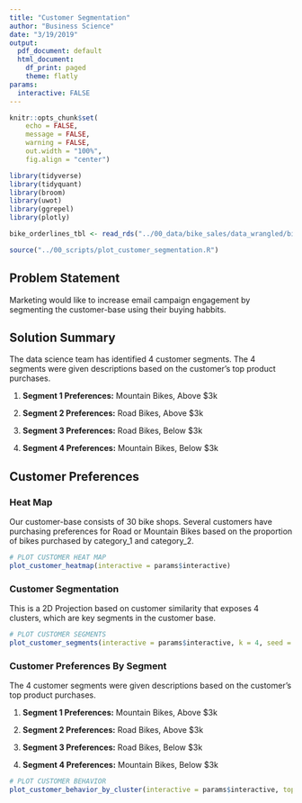 ```yaml
---
title: "Customer Segmentation"
author: "Business Science"
date: "3/19/2019"
output:
  pdf_document: default
  html_document:
    df_print: paged
    theme: flatly
params:
  interactive: FALSE
---
```



```r
knitr::opts_chunk$set(
    echo = FALSE,
    message = FALSE,
    warning = FALSE,
    out.width = "100%",
    fig.align = "center")
```

```r
library(tidyverse)
library(tidyquant)
library(broom)
library(uwot)
library(ggrepel)
library(plotly)
```

```r
bike_orderlines_tbl <- read_rds("../00_data/bike_sales/data_wrangled/bike_orderlines.rds")
```

```r
source("../00_scripts/plot_customer_segmentation.R")
```


## Problem Statement

Marketing would like to increase email campaign engagement by segmenting the customer-base using their buying habbits. 

## Solution Summary

The data science team has identified 4 customer segments. The 4 segments were given descriptions based on the customer's top product purchases.

1. __Segment 1 Preferences:__ Mountain Bikes, Above $3k

2. __Segment 2 Preferences:__ Road Bikes, Above $3k

3. __Segment 3 Preferences:__ Road Bikes, Below $3k

4. __Segment 4 Preferences:__ Mountain Bikes, Below $3k


## Customer Preferences

### Heat Map

Our customer-base consists of 30 bike shops. Several customers have purchasing preferences for Road or Mountain Bikes based on the proportion of bikes purchased by category_1 and category_2.

```r
# PLOT CUSTOMER HEAT MAP
plot_customer_heatmap(interactive = params$interactive)
```

### Customer Segmentation

This is a 2D Projection based on customer similarity that exposes 4 clusters, which are key segments in the customer base.

```r
# PLOT CUSTOMER SEGMENTS
plot_customer_segments(interactive = params$interactive, k = 4, seed = 123)
```


### Customer Preferences By Segment

The 4 customer segments were given descriptions based on the customer's top product purchases.

1. __Segment 1 Preferences:__ Mountain Bikes, Above $3k

2. __Segment 2 Preferences:__ Road Bikes, Above $3k

3. __Segment 3 Preferences:__ Road Bikes, Below $3k

4. __Segment 4 Preferences:__ Mountain Bikes, Below $3k

```r
# PLOT CUSTOMER BEHAVIOR
plot_customer_behavior_by_cluster(interactive = params$interactive, top_n_products = 10, k = 4, seed = 123)
```

